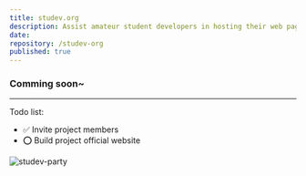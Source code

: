```yaml
---
title: studev.org
description: Assist amateur student developers in hosting their web pages.
date: 
repository: /studev-org
published: true
---
```



### Comming soon~

---

Todo list: 
 - ✅ Invite project members
 - ⭕️ Build project official website

![studev-party](/studev-par.png)